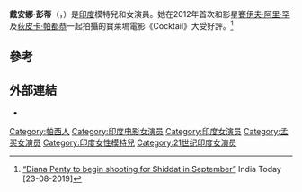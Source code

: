 {{expand|time=2014-06-11T10:44:54+00:00}}
{{艺人
| 姓名     = 戴安娜·彭蒂
| 類型     = 女演員
| 圖片     = Diana Penty at Bombay Times Fashion Week, 2019.jpg
| 圖片尺寸 = 250px
| 綽號     = 
| 國籍     = {{IND}}
| birthname = Diana Penty
| 出生日期 = {{birth date and age|1985|11|2}}
| 出生地點 = {{IND}}[[孟买|孟买]]
| 職業     = [[模特兒|模特兒]]、[[演員|演員]]
| 語言     = 
| 教育程度 = 
| 宗教信仰 = 
| 配偶     = 
| 伴侶     = 
| 兒女     = 
| 父母     = 
| 亲属     = 
| 出道作   = 
| 出道日期 = 
| 代表作   =  
| 活躍年代 = 2005年至今
| 網站     = 
| IMDb    = 5069465
| 現任成員 = 
| 過往成員 = 
| filmfareawards = 
}}

'''戴安娜·彭蒂'''（{{lang-en|Diana Penty}}，{{bd|1985年|11月2日|catIdx=Penty, Diana}}）是[[印度|印度]]模特兒和女演員。她在2012年首次和影星[[賽伊夫·阿里·罕|賽伊夫·阿里·罕]]及[[荻皮卡·帕都恭|荻皮卡·帕都恭]]一起拍攝的寶萊塢電影《Cocktail》大受好評。<ref>[https://www.indiatoday.in/movies/celebrities/story/diana-penty-to-begin-shooting-for-shiddat-in-september-1590914-2019-08-23 “Diana Penty to begin shooting for Shiddat in September”] {{Wayback|url=https://www.indiatoday.in/movies/celebrities/story/diana-penty-to-begin-shooting-for-shiddat-in-september-1590914-2019-08-23 |date=20190921194954 }} India Today [23-08-2019]</ref>

== 參考 ==
{{reflist}}

== 外部連結 ==
{{Commons category|Diana Penty}}
* {{imdb name|id=5069465}}

{{DEFAULTSORT: Penty, Diana}}
[[Category:帕西人|Category:帕西人]]
[[Category:印度电影女演员|Category:印度电影女演员]]
[[Category:印度女演员|Category:印度女演员]]
[[Category:孟买女演员|Category:孟买女演员]]
[[Category:印度女性模特兒|Category:印度女性模特兒]]
[[Category:21世纪印度女演员|Category:21世纪印度女演员]]
